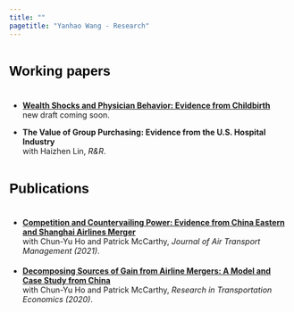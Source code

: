 ```yaml
---
title: ""
pagetitle: "Yanhao Wang - Research"
---
```


<link rel="stylesheet" href="style.css" type="text/css">

### <span style="color:Black;font-family:'Arial';font-size:18pt;font-weight:bold;line-height:3em">Working papers<span>

- **[Wealth Shocks and Physician Behavior: Evidence from Childbirth](https://dx.doi.org/10.2139/ssrn.4981721)** <br>
 new draft coming soon. <br>
<!--
-- Presented at Kelley School (BEPP seminar), O’Neill School (Health policy workshop), CES North America (2024), ASHEcon (2024, scheduled), INFORMS Annual Meeting (2024, scheduled)
<details>
<summary>Abstract</summary>
<div style="text-align: justify; line-height: 1.5em"><span style="color:Black; font-size: 12pt; font-family:'Georgia'" >Little is known about how physicians' personal wealth affects their behavior. Using data on physicians' housing returns linked to their treatment choices, this paper provides new empirical evidence on the sensitivity of physicians' behavior to their wealth and studies the policy implications on medical expenditure and patient health. Specifically, I look at obstetricians who have large discretion and significant financial incentives in choosing cesarean sections over vaginal deliveries. For identification, I rely on the variation in obstetricians' housing returns arising from the Great Recession, depending on when or where they purchased their houses ex-ante. Using a patient-level regression model with obstetrician fixed effects, I estimate that a one-standard-deviation decrease in obstetricians' housing wealth leads to an increase of 1.8 percentage points, or 4.5%, in C-section probability. The increased C-section rate leads to longer in-hospital stays and higher infection rates among the patients. Finally, I show in two counterfactuals that the estimated wealth sensitivity is useful in predicting the effectiveness of price regulations and alternative payment models.</span></div>
</details>
<p style="margin-bottom:0.5cm;"></p>
-->



- **The Value of Group Purchasing: Evidence from the U.S. Hospital Industry**<br> 
 with Haizhen Lin, *R&R*. <br>
<!--
-- Presented at IIOC (2023), ASHEcon (2023)
<details>
<summary>Abstract</summary>
<div style="text-align: justify; line-height: 1.5em"><span style="color:Black; font-size: 12pt; font-family:'Georgia'" >Group purchasing organizations, or GPOs, are pervasive in many settings, but the actual value of GPOs remains a constant topic of debate. We offer one of the first studies examining the effect of GPOs on supply expenses in the U.S. hospital setting. We find that a one-standard-deviation increase in GPO scale (GPO market share weighted by member hospitals’ bed capacity) decreases an average hospital’s supply expenses by 2.7%, translating into an annual savings of more than half a million dollars. An event study analysis helps to foster a causal interpretation of our main findings. We find no evidence that GPOs reduce supply expenses at the cost of the quality of patient care or by means of changing the patient composition. Instead, we find some of the cost savings are passed to consumers in terms of lowered hospital prices, although only in highly competitive hospital markets. Our results contribute directly to the ongoing debates over the value of GPOs and more broadly to the literature on countervailing buyer power and intermediaries.</span></div>
</details>
<p style="margin-bottom:0.5cm;"></p>
-->

<!--
- <span style="color:navy">**How Does Group Purchasing Boost Firm Performance? Evidence from U.S. Health Care**</span>, with Haizhen Lin and Vivek Astvansh<br>
-- Under 2nd-round review at ***Production and Operations Management***<br>
-- Best in track paper at the American Marketing Association Summer Conference (2022)
<details>
<summary>Abstract</summary>
<div style="text-align: justify; line-height: 1.5em"><span style="color:Black; font-size: 12pt; font-family:'Georgia'" >A firm often joins a group purchasing organization (GPO), hoping to benefit from the GPO’s economies of scale. While the practitioner’s evidence on this hope is mixed, academic attention is severely limited. We address this inattention in the empirical context of U.S. health care. We find that, on average, an increase of 1 standard deviation in the scale of a hospital’s GPO boosts the hospital’s number of patient admissions by 5% in the following year. We next test two mechanisms: (1) cost efficiency and (2) patient satisfaction. A parallel mediation model supports both mechanisms, with cost efficiency and patient satisfaction explaining 30% and 10% of the total effect, respectively. We also document that relative to their large counterparts, small hospitals benefit more from the GPO scale. Interestingly, for small (large) hospitals, cost efficiency (patient satisfaction) is the predominant mechanism. </span></div>
</details>
<p style="margin-bottom:0.5cm;"></p>
-->

<!--
- <span style="color:navy">**Not In My Backyard: Strategic Deterrence and Firm Positioning Amid Entry Dynamics**</span>, with Joanna Li and Eric Zhao (draft available upon request)<br> 
-- Nomination to the PhD paper prize at the Strategic Management Society Conference (2023)<br>
-- Finalist of the Best Proposal for Rigor Award of the SMS's Competitive Strategy Group (2023)
<details>
<summary>Abstract</summary>
<div style="text-align: justify; line-height: 1.5em"><span style="color:Black; font-size: 12pt; font-family:'Georgia'" >In this paper, we explore how incumbent firms preemptively react to entry threats, and how their actions impact the strategic positioning of potential entrants. By merging insights from strategic positioning and strategic entry deterrence literature, we predict that incumbents will take preemptive actions to deter entry when entry threats are higher and that this deterrence will vary depending on the potential entrants’ legitimacy in the local market. We also expect new entrants to pursue a distinctive position if they persist in entering despite deterrence by incumbents. To test our predictions, we analyzed data from over 45,000 bank branches across 189 Chinese cities from 2006 to 2014 and leveraged quasi-experimental variation in entry threats from branching deregulation in the Chinese retail banking industry. The results provide strong support for our hypotheses.</span></div>
</details>
<p style="margin-bottom:0.5cm;"></p>


### <span style="color:Black;font-family:'Arial';font-size:18pt;font-weight:bold;line-height:3em">Work-in-progress<span>

- <span style="color:navy">**How External Finance affects Medical Technology Adoption**</span><br>
<details>
<summary>Abstract</summary>
<div style="text-align: justify; line-height: 1.5em"><span style="color:Black; font-size: 12pt; font-family:'Georgia'" >Prior studies have documented significant dispersion in productivity and quality in the healthcare sector. However, little is known about if and how external finance shapes this dispersion through technology adoption and diffusion. This paper answers this question using data on municipal bonds issued by U.S. hospitals merged with hospital-level adoption of surgical robots and Medicare claims data on prostate cancer surgeries. In 2007, several big bond insurers stopped issuing new municipal bonds because of unexpected and huge losses in residential mortgage-backed securities (RMBS). I predict that the treated hospitals that have ex-ante relationships with the crashed insurers, as opposed to other hospitals that use unaffected insurers, find it harder to issue bonds or have to borrow at higher costs. Consequently, I predict that they adopt robots more slowly and less frequently, leading to smaller market shares and lower productivity.</span></div></details>
<p style="margin-bottom:0.5cm;"></p>

- <span style="color:navy">**The Competitive Effects of Failed Bank Resolution**</span><br> 
<details>
<summary>Abstract</summary>
<div style="text-align: justify; line-height: 1.5em"><span style="color:Black; font-size: 12pt; font-family:'Georgia'" >During and following the 2007-09 financial crisis, the FDIC maintained financial stability and public confidence by auctioning the failed banks to healthier institutes. This paper examines the "side effects" of failed bank resolution on local banking competition, which is often neglected by financial regulators. I find that the local market concentration increased, especially in overlapping markets, which was mainly driven by branch closures after the failed bank was acquired. I also find that, in non-overlapping markets, the entry of a large acquirer can alleviate the anti-competitive effects in a way of booming aggregate outputs and improving service quality. Evidence shows that this is not only a result of the "replacement effect" in which the poor failing institute is replaced by the healthy acquirer but also a result of the "stimulus effect" in which surviving incumbents strive to attract the switching consumers.</span></div></details>
</details>
<p style="margin-bottom:0.5cm;"></p>


- <span style="color:navy">**The Role of Physicians' Sentiment in Healthcare**</span><br> 

- <span style="color:navy">**Healthcare Costs and Retail Prices**</span><br> 

-->

### <span style="color:Black;font-family:'Arial';font-size:18pt;font-weight:bold;line-height:3em">Publications<span>

- **[Competition and Countervailing Power: Evidence from China Eastern and Shanghai Airlines Merger](https://www.sciencedirect.com/science/article/abs/pii/S096969972030572X)**<br>
with Chun-Yu Ho and Patrick McCarthy, *Journal of Air Transport Management (2021)*.
<p style="margin-bottom:0.5cm;"></p>

- **[Decomposing Sources of Gain from Airline Mergers: A Model and Case Study from China](https://www.sciencedirect.com/science/article/abs/pii/S0739885920301943)**<br>
with Chun-Yu Ho and Patrick McCarthy, *Research in Transportation Economics (2020)*.

<!-- 
- **[Government-Firm Collusion, Environmental Regulation and Firm's Total Factor Productivity](http://jjll.ruc.edu.cn/EN/abstract/abstract12927.shtml)**<br>
*Economic Theory and Business Management (2017)* , in Chinese.


<br>

### <span style="color:Black">Other work<span>



**Banking Market Development and Consumption Risk Sharing: Evidence from China.**<br>
with Chun-Yu Ho, Dan Li and Peng Wang, *2017*.<br> 

-->

<!-- *For more writings and presentations, see my CV [here](files/CV_YanhaoWang_May2019.pdf).* -->
